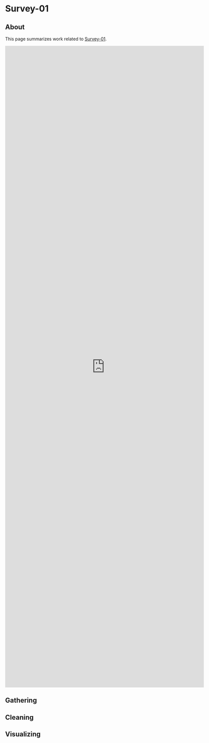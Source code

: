 # Survey-01

## About

This page summarizes work related to [Survey-01](https://forms.gle/bjkwdDe5LLEA4VCu8).

<iframe src="https://docs.google.com/forms/d/e/1FAIpQLSdMc0y9m0WeSomOuV4HQuyVRasbw00C9Qv_zZtXYtajMXcOKw/viewform?embedded=true" width="640" height="2067" frameborder="0" marginheight="0" marginwidth="0">Loading…</iframe>

## Gathering

## Cleaning

## Visualizing

